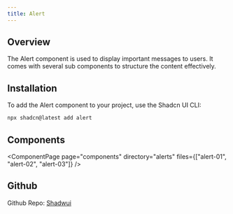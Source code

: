 ```yaml
---
title: Alert
---
```



## Overview

The Alert component is used to display important messages to users. It comes with several sub components to structure the content effectively.

## Installation

To add the Alert component to your project, use the Shadcn UI CLI:

```bash
npx shadcn@latest add alert
```

## Components

<ComponentPage
  page="components"
  directory="alerts"
  files={["alert-01", "alert-02", "alert-03"]}
/>

## Github

Github Repo: [Shadwui](https://github.com/sahilkumardev/shadwui)
